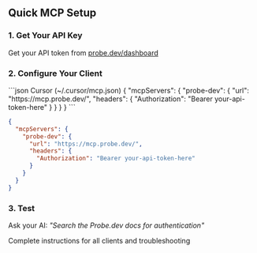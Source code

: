 ## Quick MCP Setup

### 1. Get Your API Key
Get your API token from [probe.dev/dashboard](https://www.probe.dev/dashboard)

### 2. Configure Your Client

<CodeGroup>
```json Cursor (~/.cursor/mcp.json)
{
  "mcpServers": {
    "probe-dev": {
      "url": "https://mcp.probe.dev/",
      "headers": {
        "Authorization": "Bearer your-api-token-here"
      }
    }
  }
}
```

```json Claude Desktop
{
  "mcpServers": {
    "probe-dev": {
      "url": "https://mcp.probe.dev/",
      "headers": {
        "Authorization": "Bearer your-api-token-here"
      }
    }
  }
}
```
</CodeGroup>

### 3. Test
Ask your AI: *"Search the Probe.dev docs for authentication"*

<Card title="Full Setup Guide" href="/guides/mcp-integration">
  Complete instructions for all clients and troubleshooting
</Card> 